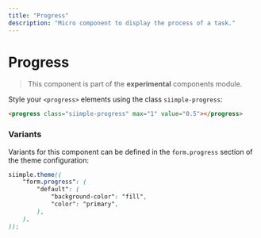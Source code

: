 ```yaml
---
title: "Progress"
description: "Micro component to display the process of a task."
---
```


# Progress

> This component is part of the **experimental** components module.

Style your `<progress>` elements using the class `siimple-progress`:

```html live=true
<progress class="siimple-progress" max="1" value="0.5"></progress>
```

### Variants

Variants for this component can be defined in the `form.progress` section of the theme configuration:

```scss
siimple.theme((
    "form.progress": (
        "default": (
            "background-color": "fill",
            "color": "primary",
        ),
    ),
));
```
